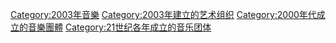{{Commons cat|Musical groups established in 2003}}
{{Cat topic in year|topic=成立的音樂團體|year=2003}}

[[Category:2003年音樂|Category:2003年音樂]]
[[Category:2003年建立的艺术组织|Category:2003年建立的艺术组织]]
[[Category:2000年代成立的音樂團體|Category:2000年代成立的音樂團體]]
[[Category:21世纪各年成立的音乐团体|Category:21世纪各年成立的音乐团体]]